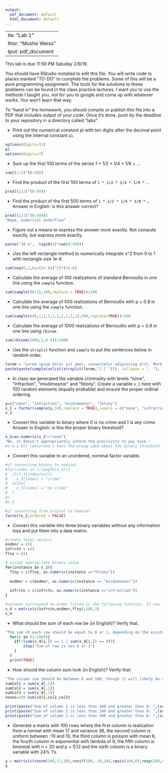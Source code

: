 ```yaml
---
output:
  pdf_document: default
  html_document: default
---
```

  ---
title: "Lab 1"
author: "Moshe Weiss"
output: pdf_document
---

This lab is due 11:59 PM Satuday 2/9/19. 

You should have RStudio installed to edit this file. You will write code in places marked "TO-DO" to complete the problems. Some of this will be a pure programming assignment. The tools for the solutions to these problems can be found in the class practice lectures. I want you to use the methods I taught you, not for you to google and come up with whatever works. You won't learn that way.

To "hand in" the homework, you should compile or publish this file into a PDF that includes output of your code. Once it's done, push by the deadline to your repository in a directory called "labs".

* Print out the numerical constant pi with ten digits after the decimal point using the internal constant `pi`.

```r
options(digits=11)
pi
options(digits=7)
```

* Sum up the first 100 terms of the series 1 + 1/2 + 1/4 + 1/8 + ...

```r
sum((1/2)^(0:99))
```

* Find the product of the first 100 terms of `1 * 1/2 * 1/4 * 1/8 *` ...

```r
prod((1/2)^(0:99))
```


* Find the product of the first 500 terms of `1 * 1/2 * 1/4 * 1/8 *` ... Answer in English: is this answer correct? 

```r
prod((1/2)^(0:499))
"Nope, numerical underflow"
```

* Figure out a means to express the answer more exactly. Not compute exactly, but express more exactly.

```r
paste("10 e", -log10(2)*sum(0:499))

```


* Use the left rectangle method to numerically integrate x^2 from 0 to 1 with rectangle size 1e-6.

```r
sum(seq(0,1,by=(1e-6))^2)*(1e-6)
```


* Calculate the average of 100 realizations of standard Bernoullis in one line using the `sample` function.

```r
sum(sample((0:1),100,replace = TRUE))/100
```


* Calculate the average of 500 realizations of Bernoullis with p = 0.9 in one line using the `sample` function.

```r
sum(sample(c(0,1,1,1,1,1,1,1,1,1),500,replace=TRUE))/500
```


* Calculate the average of 1000 realizations of Bernoullis with p = 0.9 in one line using `rbinom`.

```r
sum(rbinom(1000,1,0.9))/1000
```

* Use the `strsplit` function and `sample` to put the sentences below in random order.

```r
lorem = "Lorem ipsum dolor sit amet, consectetur adipiscing elit. Morbi posuere varius volutpat. Morbi faucibus ligula id massa ultricies viverra. Donec vehicula sagittis nisi non semper. Donec at tempor erat. Integer dapibus mi lectus, eu posuere arcu ultricies in. Cras suscipit id nibh lacinia elementum. Curabitur est augue, congue eget quam in, scelerisque semper magna. Aenean nulla ante, iaculis sed vehicula ac, finibus vel arcu. Mauris at sodales augue. "
paste(paste(sample(unlist(strsplit(lorem,"[.] "))), collapse = ". "), ".", sep = "")
```

* In class we generated the variable criminality with levels "none", "infraction", "misdimeanor" and "felony". Create a variable `x_2` here with 100 random elements (equally probable) and ensure the proper ordinal ordering.

```r
y=c("none", "infraction", "misdimeanor", "felony")
x_2 = factor(sample(y,100,replace = TRUE),levels = c("none", "infraction", "misdimeanor", "felony"), ordered = TRUE)
x_2
```

* Convert this variable to binary where 0 is no crime and 1 is any crime. Answer in English: is this the proper binary threshold?

```r
x_3=as.numeric(x_2!="none")
"No, it doesn't appropriately inform the proclivity to pay back."
#I'm a bit concerned I have the wrong idea about the binary threshold.
```

* Convert this variable to an unordered, nominal factor variable.

```r
#if converting binary to nominal
#for(index in 1:length(x_3)){
#  if(x_3[index]==1){
#    x_3[index] = "crime"
#  }else{
#    x_3[index] = "no crime"
#  }
#}
#x_3

#if converting from ordinal to nominal
factor(x_2,ordered = FALSE)
```

* Convert this variable into three binary variables without any information loss and put them into a data matrix.

```r
#create level vectors
msdmnr = c()
infrctn = c()
flny = c()

# assign appropriate binary value
for(instance in x_2){
  flny = c(flny, as.numeric(instance =="felony"))
  
  msdmnr = c(msdmnr, as.numeric(instance == "misdimeanor"))
  
  infrctn = c(infrctn, as.numeric(instance =="infraction"))
}

#columns correspond to order listed in the following function. If row is composed of zeroes, no crim hist
x_4 = matrix(c(infrctn,msdmnr,flny),100,3)
x_4

```

* What should the sum of each row be (in English)? Verify that. 


```r
"The sum of each row should be equal to 0 or 1, depending on the existence of criminal history"
  for(i in (1:100)){
    if(!(sum(x_4[i,]) == 1 | sum(x_4[i,]) == 0)){
        stop("Sum of row is not 0 or 1")
    }
  }  
  print(TRUE)
```

* How should the column sum look (in English)? Verify that.


```r
"The column sum should be between 0 and 100, though it will likely be around 25 since all 4 outcomes are equally probable. The difference between the sum of the sum of the columns and 100 (the total cases) will be the number of people with no crim hist"
sumCol1 = sum(x_4[,1])
sumCol2 = sum(x_4[,2])
sumCol3 = sum(x_4[,3])
nones=100-sum(col1,col2,col3)

print(paste("Sum of column 1 is less than 100 and greater than 0: ",(sumCol1 > 0 && sumCol1 < 100)))
print(paste("Sum of column 2 is less than 100 and greater than 0: ",(sumCol2 > 0 && sumCol2 < 100)))
print(paste("Sum of column 3 is less than 100 and greater than 0: ",(sumCol3 > 0 && sumCol3 < 100)))
```

* Generate a matrix with 100 rows where the first column is realization from a normal with mean 17 and variance 38, the second column is uniform between -10 and 10, the third column is poisson with mean 6, the fourth column in exponential with lambda of 9, the fifth column is binomial with n = 20 and p = 0.12 and the sixth column is a binary variable with 24% 1's.


```r
y = matrix(c(rnorm(100,17,38),runif(100,-10,10),rpois(100,6),rexp(100,6),rbinom(100,20,.12),sample(c(c(rep(1,24)),c(rep(0,76))))),100,6)
y
```









